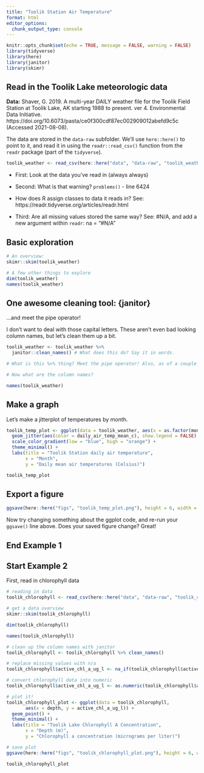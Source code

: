 ```yaml
---
title: "Toolik Station Air Temperature"
format: html
editor_options: 
  chunk_output_type: console
---
```


```r
knitr::opts_chunk$set(echo = TRUE, message = FALSE, warning = FALSE)
library(tidyverse)
library(here)
library(janitor)
library(skimr)
```

## Read in the Toolik Lake meteorologic data

**Data:** Shaver, G. 2019. A multi-year DAILY weather file for the Toolik Field Station at Toolik Lake, AK starting 1988 to present. ver 4. Environmental Data Initiative. https://doi.org/10.6073/pasta/ce0f300cdf87ec002909012abefd9c5c (Accessed 2021-08-08).

The data are stored in the `data-raw` subfolder. We'll use `here::here()` to point to it, and read it in using the `readr::read_csv()` function from the `readr` package (part of the `tidyverse`).

```r
toolik_weather <- read_csv(here::here("data", "data-raw", "toolik_weather.csv"),)
```

-   First: Look at the data you've read in (always always)

-   Second: What is that warning? `problems()` - line 6424

-   How does R assign classes to data it reads in? See: https://readr.tidyverse.org/articles/readr.html

-   Third: Are all missing values stored the same way? See: #N/A, and add a new argument within `readr`: na = "#N/A"

## Basic exploration

```r
# An overview:
skimr::skim(toolik_weather)

# A few other things to explore
dim(toolik_weather)
names(toolik_weather)
```

## One awesome cleaning tool: {janitor}

...and meet the pipe operator!

I don't want to deal with those capital letters. These aren't even bad looking column names, but let's clean them up a bit.

```r
toolik_weather <- toolik_weather %>% 
  janitor::clean_names() # What does this do? Say it in words.

# What is this %>% thing? Meet the pipe operator! Also, as of a couple months ago, |> is a native pipe operator (versus %>%, which comes along with the tidyverse)

# Now what are the column names?
```

```r
names(toolik_weather)
```

## Make a graph

Let's make a jitterplot of temperatures by month.

```r
toolik_temp_plot <- ggplot(data = toolik_weather, aes(x = as.factor(month), y = daily_air_temp_mean_c)) +
  geom_jitter(aes(color = daily_air_temp_mean_c), show.legend = FALSE) +
  scale_color_gradient(low = "blue", high = "orange") +
  theme_minimal() +
  labs(title = "Toolik Station daily air temperature",
       x = "Month",
       y = "Daily mean air temperatures (Celsius)")

toolik_temp_plot
```

## Export a figure

```r
ggsave(here::here("figs", "toolik_temp_plot.png"), height = 6, width = 7)
```

Now try changing something about the ggplot code, and re-run your `ggsave()` line above. Does your saved figure change? Great!

## End Example 1

## Start Example 2

First, read in chlorophyll data
```r
# reading in data
toolik_chlorophyll <- read_csv(here::here("data", "data-raw", "toolik_chlorophyll.csv"))

# get a data overview
skimr::skim(toolik_chlorophyll)

dim(toolik_chlorophyll)

names(toolik_chlorophyll)

# clean up the column names with janitor
toolik_chlorophyll <- toolik_chlorophyll %>% clean_names()

# replace missing values with n/a
toolik_chlorophyll$active_chl_a_ug_l <- na_if(toolik_chlorophyll$active_chl_a_ug_l, ".")

# convert chlorophyll data into numeric
toolik_chlorophyll$active_chl_a_ug_l <- as.numeric(toolik_chlorophyll$active_chl_a_ug_l)

```

```r
# plot it!
toolik_chlorophyll_plot <- ggplot(data = toolik_chlorophyll,
       aes(x = depth, y = active_chl_a_ug_l)) +
  geom_point() +
  theme_minimal() +
  labs(title = "Toolik Lake Chlorophyll A Concentration",
       x = "Depth (m)",
       y = "Chlorophyll a concentration (micrograms per liter)")

# save plot
ggsave(here::here("figs", "toolik_chlorophyll_plot.png"), height = 6, width = 7)

toolik_chlorophyll_plot
```

